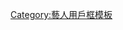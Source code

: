 {{Userbox
  |border-c = #000000
  |border-s = 1
  |id-c     = #FFFFFF
  |id-s     = 12
  |id-fc    = #000000
  |info-c   = #ff69b4
  |info-s   = 9
  |info-fc  = #FFFF
  |id       = [[File:Tom Hanks, February 2004.jpg|45px]]
  |info     = 這個用戶是'''[[汤姆·汉克斯]]'''的影迷。
}}
[[Category:喜欢汤姆·汉克斯的维基人|{{PAGENAME}}]]
<noinclude>
[[Category:藝人用戶框模板]]
</noinclude>
